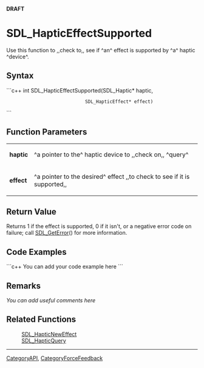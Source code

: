 <!-- pragma section-numbers off -->
<!-- pragma disable-camelcase -->
'''DRAFT'''

= SDL_HapticEffectSupported =
Use this function to ,,check to,, see if ^an^ effect is supported by ^a^ haptic ^device^.


== Syntax ==
```c++
int SDL_HapticEffectSupported(SDL_Haptic*       haptic,
                              SDL_HapticEffect* effect)
```

== Function Parameters ==
{|
|'''haptic'''
|^a pointer to the^ haptic device to ,,check on,, ^query^
|-
|'''effect'''
|^a pointer to the desired^ effect ,,to check to see if it is supported,,
|}

== Return Value ==
Returns 1 if the effect is supported, 0 if it isn't, or a negative error code on failure; call [[SDL_GetError]]() for more information.

== Code Examples ==
```c++
You can add your code example here
```

== Remarks ==
''You can add useful comments here''

== Related Functions ==
:[[SDL_HapticNewEffect]]
:[[SDL_HapticQuery]]

----
[[CategoryAPI]], [[CategoryForceFeedback]]
